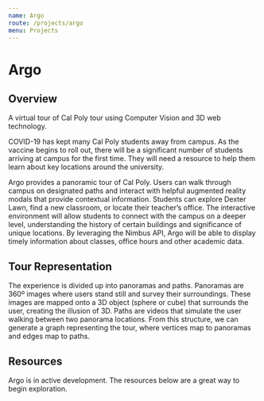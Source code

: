 ```yaml
---
name: Argo
route: /projects/argo
menu: Projects
---
```



# Argo

## Overview

A virtual tour of Cal Poly tour using Computer Vision and 3D web technology.

COVID-19 has kept many Cal Poly students away from campus. As the vaccine begins to roll out, there will be a significant number of students arriving at campus for the first time. They will need a resource to help them learn about key locations around the university.

Argo provides a panoramic tour of Cal Poly. Users can walk through campus on designated paths and interact with helpful augmented reality modals that provide contextual information. Students can explore Dexter Lawn, find a new classroom, or locate their teacher’s office. The interactive environment will allow students to connect with the campus on a deeper level, understanding the history of certain buildings and significance of unique locations. By leveraging the Nimbus API, Argo will be able to display timely information about classes, office hours and other academic data.

## Tour Representation

The experience is divided up into panoramas and paths. Panoramas are 360º images where users stand still and survey their surroundings. These images are mapped onto a 3D object (sphere or cube) that surrounds the user, creating the illusion of 3D. Paths are videos that simulate the user walking between two panorama locations. From this structure, we can generate a graph representing the tour, where vertices map to panoramas and edges map to paths.

## Resources

Argo is in active development. The resources below are a great way to begin exploration.

<InlineFlex>
  <Project
    title="Project Specification"
    description="The active development project guidelines in a Google Doc"
    generalLink="https://docs.google.com/document/d/1KFxSek3xubSyxoo7UeFDOJGK2J3Jbt1TP-mtxb-HVr4/"
  />
  <Project
    title="Argo App Prototype"
    description="A simple tour example. Requires a powerful machine. Works best in Safari"
    githubLink="https://github.com/calpoly-csai/virtual-tour-concept"
    liveLink="https://sleepy-mclean-e6f76f.netlify.app/"
  />
</InlineFlex>
